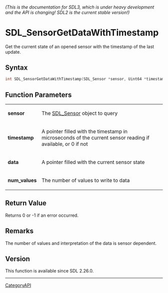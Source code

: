 ====== (This is the documentation for SDL3, which is under heavy development and the API is changing! SDL2 is the current stable version!) ======
= SDL_SensorGetDataWithTimestamp =

Get the current state of an opened sensor with the timestamp of the last update.

== Syntax ==

<syntaxhighlight lang='c'>
int SDL_SensorGetDataWithTimestamp(SDL_Sensor *sensor, Uint64 *timestamp, float *data, int num_values);
</syntaxhighlight>

== Function Parameters ==

{|
|'''sensor'''
|The [[SDL_Sensor]] object to query
|-
|'''timestamp'''
|A pointer filled with the timestamp in microseconds of the current sensor reading if available, or 0 if not
|-
|'''data'''
|A pointer filled with the current sensor state
|-
|'''num_values'''
|The number of values to write to data
|}

== Return Value ==

Returns 0 or -1 if an error occurred.

== Remarks ==

The number of values and interpretation of the data is sensor dependent.

== Version ==

This function is available since SDL 2.26.0.

----
[[CategoryAPI]]


